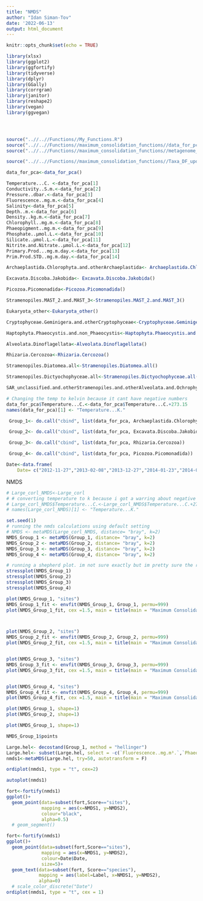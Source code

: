 ```yaml
---
title: "NMDS"
author: "Idan Siman-Tov"
date: '2022-06-13'
output: html_document
---
```


```r
knitr::opts_chunk$set(echo = TRUE)
```


```r
library(xlsx)
library(ggplot2)
library(ggfortify)
library(tidyverse)
library(dplyr)
library(GGally)
library(corrgram)
library(janitor)
library(reshape2)
library(vegan)
library(ggvegan)




source("..//..//Functions//My_Functions.R")
source("..//..//Functions//maximum_consolidation_functions//data_for_pca_formating_updatedSept2022_no_percentage_maximum_consolidation.R")
source("..//..//Functions//maximum_consolidation_functions//metagenome_taxa_removed_updatedSept2022_no_percentage_maximum_consolidation.R")

source("..//..//Functions//maximum_consolidation_functions//Taxa_DF_updatedSept2022_no_percentage_maximum_consolidation.R")

```



```r
data_for_pca<-data_for_pca()
```


```r

Temperature...C. <-data_for_pca[1]
Conductivity..S.m.<-data_for_pca[2]
Pressure..dbar.<-data_for_pca[3]
Fluorescence..mg.m.<-data_for_pca[4]
Salinity<-data_for_pca[5]
Depth..m.<-data_for_pca[6]
Density..kg.m.<-data_for_pca[7]
Chlorophyll..mg.m.<-data_for_pca[8]
Phaeopigment..mg.m.<-data_for_pca[9]
Phosphate..µmol.L.<-data_for_pca[10]
Silicate..µmol.L.<-data_for_pca[11]
Nitrite.and.Nitrate..µmol.L.<-data_for_pca[12]
Primary.Prod...mg.m.day.<-data_for_pca[13]
Prim.Prod.STD..mg.m.day.<-data_for_pca[14]

```




```r

Archaeplastida.Chlorophyta.and.otherArchaeplastida<- Archaeplastida.Chlorophyta.and.otherArchaeplastida()

Excavata.Discoba.Jakobida<- Excavata.Discoba.Jakobida()

Picozoa.Picomonadida<-Picozoa.Picomonadida()

Stramenopiles.MAST_2.and.MAST_3<-Stramenopiles.MAST_2.and.MAST_3()

Eukaryota_other<-Eukaryota_other()
```

```r
Cryptophyceae.Geminigera.and.otherCryptophyceae<-Cryptophyceae.Geminigera.and.otherCryptophyceae()

```

```r
Haptophyta.Phaeocystis.and.non_Phaeocystis<-Haptophyta.Phaeocystis.and.non_Phaeocystis()

Alveolata.Dinoflagellata<-Alveolata.Dinoflagellata()

Rhizaria.Cercozoa<-Rhizaria.Cercozoa()

Stramenopiles.Diatomea.all<-Stramenopiles.Diatomea.all()

Stramenopiles.Dictyochophyceae.all<-Stramenopiles.Dictyochophyceae.all()

SAR_unclassified.and.otherStramenopiles.and.otherAlveolata.and.Ochrophyta.and.Phaeophyceae<-SAR_unclassified.and.otherStramenopiles.and.otherAlveolata.and.Ochrophyta.and.Phaeophyceae()
```







```r
# Changing the temp to kelvin because it cant have negative numbers
data_for_pca$Temperature...C.<-data_for_pca$Temperature...C.+273.15
names(data_for_pca)[1] <- "Temperature...K."
```


```r

 Group_1<- do.call("cbind", list(data_for_pca, Archaeplastida.Chlorophyta.and.otherArchaeplastida, Stramenopiles.Dictyochophyceae.all))

 Group_2<- do.call("cbind", list(data_for_pca, Excavata.Discoba.Jakobida, Eukaryota_other, Cryptophyceae.Geminigera.and.otherCryptophyceae, Stramenopiles.Diatomea.all))

 Group_3<- do.call("cbind", list(data_for_pca, Rhizaria.Cercozoa))

 Group_4<- do.call("cbind", list(data_for_pca, Picozoa.Picomonadida))


```



```r
Date<-data.frame(
    Date= c("2012-11-27","2013-02-08","2013-12-27","2014-01-23","2014-02-03","2014-02-10","2014-02-28","2014-03-04","2014-12-01","2014-12-11","2015-01-12","2015-01-19","2015-02-09","2015-02-23","2015-03-09"))
```




NMDS

```r
# Large_corl_NMDS<-Large_corl
# # converting temperature to k because i got a warring about negative numbers
# Large_corl_NMDS$Temperature...C.<-Large_corl_NMDS$Temperature...C.+273.15
# names(Large_corl_NMDS)[1] <- "Temperature...K."
```


```r
set.seed(1)
# running the nmds calculations using default setting
# NMDS <- metaMDS(Large_corl_NMDS, distance= "bray", k=2)
NMDS_Group_1 <- metaMDS(Group_1, distance= "bray", k=2)
NMDS_Group_2 <- metaMDS(Group_2, distance= "bray", k=2)
NMDS_Group_3 <- metaMDS(Group_3, distance= "bray", k=2)
NMDS_Group_4 <- metaMDS(Group_4, distance= "bray", k=2)


```

```r
# running a shepherd plot. im not sure exactly but im pretty sure the results are good
stressplot(NMDS_Group_1)
stressplot(NMDS_Group_2)
stressplot(NMDS_Group_3)
stressplot(NMDS_Group_4)
```



```r
plot(NMDS_Group_1, "sites")
NMDS_Group_1_fit <- envfit(NMDS_Group_1, Group_1, permu=999)
plot(NMDS_Group_1_fit, cex =1.5, main = title(main = "Maximum Consolidatoin Group 1 NMDS"))



plot(NMDS_Group_2, "sites")
NMDS_Group_2_fit <- envfit(NMDS_Group_2, Group_2, permu=999)
plot(NMDS_Group_2_fit, cex =1.5, main = title(main = "Maximum Consolidatoin Group 2 NMDS"))


plot(NMDS_Group_3, "sites")
NMDS_Group_3_fit <- envfit(NMDS_Group_3, Group_3, permu=999)
plot(NMDS_Group_3_fit, cex =1.5, main = title(main = "Maximum Consolidatoin Group 3 NMDS"))


plot(NMDS_Group_4, "sites")
NMDS_Group_4_fit <- envfit(NMDS_Group_4, Group_4, permu=999)
plot(NMDS_Group_4_fit, cex =1.5, main = title(main = "Maximum Consolidatoin Group 4 NMDS"))

```


```r
plot(NMDS_Group_1, shape=1)
plot(NMDS_Group_2, shape=1)

```

```r
plot(NMDS_Group_1, shape=1)
```


```r
NMDS_Group_1$points
```




```r
Large.hel<- decostand(Group_1, method = "hellinger")
Large.hel<- subset(Large.hel, select = -c(`Fluorescence..mg.m³.`,`Phaeopigment..mg.m³.`))
nmds1<-metaMDS(Large.hel, try=50, autotransform = F)
```


```r
ordiplot(nmds1, type = "t", cex=2)
```


```r
autoplot(nmds1)
```

```r
fort<-fortify(nmds1)
ggplot()+
  geom_point(data=subset(fort,Score=="sites"),
             mapping = aes(x=NMDS1, y=NMDS2),
             colour="black",
             alpha=0.5)
  # geom_segment()

```


```r
fort<-fortify(nmds1)
ggplot()+
  geom_point(data=subset(fort,Score=="sites"),
             mapping = aes(x=NMDS1, y=NMDS2),
             colour=Date$Date,
             size=5)+
  geom_text(data=subset(fort, Score=="species"),
            mapping = aes(label=Label, x=NMDS1, y=NMDS2),
            alpha=0)
  # scale_color_discrete("Date")
ordiplot(nmds1, type = "t", cex = 1)

```













